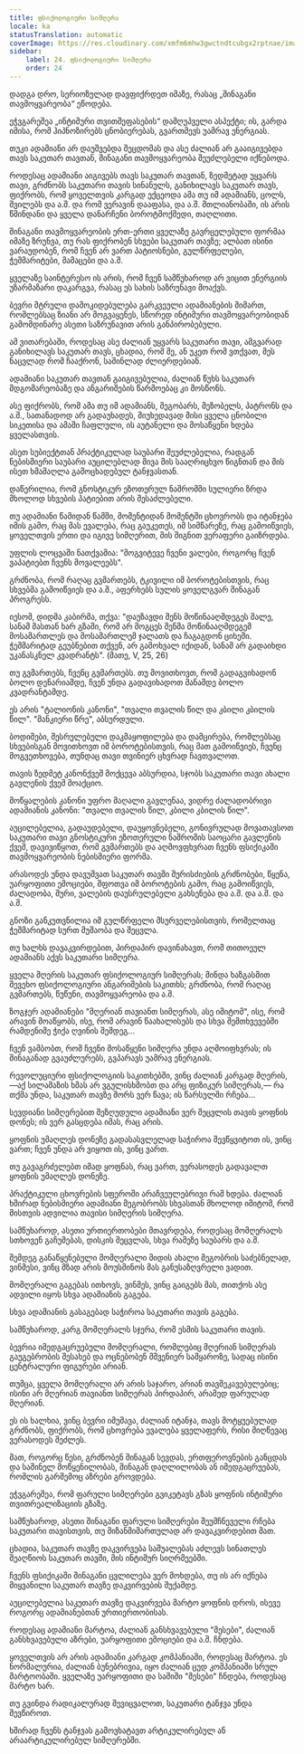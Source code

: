 ```yaml
---
title: ფსიქოლოგიური სიმღერა
locale: ka
statusTranslation: automatic
coverImage: https://res.cloudinary.com/xmfm6mhw3gwctndtcubgx2rptnae/image/upload/v1740468922/small_cover_tratado_de_psicologia_revolucionaria_a4c0dca4e0.webp
sidebar:
    label: 24. ფსიქოლოგიური სიმღერა
    order: 24
---
```

დადგა დრო, სერიოზულად დავფიქრდეთ იმაზე, რასაც „შინაგანი თავმოყვარეობა“ ეწოდება.

ეჭვგარეშეა „ინტიმური თვითშეფასების“ დამღუპველი ასპექტი; ის, გარდა იმისა, რომ ჰიპნოზირებს ცნობიერებას, გვართმევს უამრავ ენერგიას.

თუკი ადამიანი არ დაუშვებდა შეცდომას და ასე ძალიან არ გააიგივებდა თავს საკუთარ თავთან, შინაგანი თავმოყვარეობა შეუძლებელი იქნებოდა.

როდესაც ადამიანი აიგივებს თავს საკუთარ თავთან, ზედმეტად უყვარს თავი, გრძნობს საკუთარი თავის სინანულს, განიხილავს საკუთარ თავს, ფიქრობს, რომ ყოველთვის კარგად ექცეოდა ამა თუ იმ ადამიანს, ცოლს, შვილებს და ა.შ. და რომ ვერავინ დააფასა, და ა.შ. მთლიანობაში, ის არის წმინდანი და ყველა დანარჩენი ბოროტმოქმედი, თაღლითი.

შინაგანი თავმოყვარეობის ერთ-ერთი ყველაზე გავრცელებული ფორმაა იმაზე ზრუნვა, თუ რას ფიქრობენ სხვები საკუთარ თავზე; ალბათ ისინი ვარაუდობენ, რომ ჩვენ არ ვართ პატიოსნები, გულწრფელები, ჭეშმარიტები, მამაცები და ა.შ.

ყველაზე საინტერესო ის არის, რომ ჩვენ სამწუხაროდ არ ვიცით ენერგიის უზარმაზარი დაკარგვა, რასაც ეს სახის საზრუნავი მოაქვს.

ბევრი მტრული დამოკიდებულება გარკვეული ადამიანების მიმართ, რომლებსაც ზიანი არ მოგვაყენეს, სწორედ ინტიმური თავმოყვარეობიდან გამომდინარე ასეთი საზრუნავით არის განპირობებული.

ამ ვითარებაში, როდესაც ასე ძალიან უყვარს საკუთარი თავი, ამგვარად განიხილავს საკუთარ თავს, ცხადია, რომ მე, ან უკეთ რომ ვთქვათ, მეს ნაცვლად რომ ჩააქრონ, საშინლად ძლიერდებიან.

ადამიანი საკუთარ თავთან გაიგივებულია, ძალიან წუხს საკუთარ მდგომარეობაზე და ანგარიშების წარმოებაც კი მოსწონს.

ასე ფიქრობს, რომ ამა თუ იმ ადამიანს, მეგობარს, მეზობელს, პატრონს და ა.შ., სათანადოდ არ გადაუხადეს, მიუხედავად მისი ყველა ცნობილი სიკეთისა და ამაში ჩაფლული, ის აუტანელი და მოსაწყენი ხდება ყველასთვის.

ასეთ სუბიექტთან პრაქტიკულად საუბარი შეუძლებელია, რადგან ნებისმიერი საუბარი აუცილებლად მივა მის სააღრიცხვო წიგნთან და მის ისეთ ხმამაღლა გამოცხადებულ ტანჯვასთან.

დაწერილია, რომ გნოსტიკურ ეზოთერულ ნაშრომში სულიერი ზრდა მხოლოდ სხვების პატიებით არის შესაძლებელი.

თუ ადამიანი წამიდან წამში, მომენტიდან მომენტში ცხოვრობს და იტანჯება იმის გამო, რაც მას ევალება, რაც გაუკეთეს, იმ სიმწარეზე, რაც გამოიწვიეს, ყოველთვის ერთი და იგივე სიმღერით, მის შიგნით ვერაფერი გაიზრდება.

უფლის ლოცვაში ნათქვამია: "მოგვიტევე ჩვენი ვალები, როგორც ჩვენ ვაპატიებთ ჩვენს მოვალეებს".

გრძნობა, რომ რაღაც გვმართებს, ტკივილი იმ ბოროტებისთვის, რაც სხვებმა გამოიწვიეს და ა.შ., აფერხებს სულის ყოველგვარ შინაგან პროგრესს.

იესომ, დიდმა კაბირმა, თქვა: "დაუზავდი შენს მოწინააღმდეგეს მალე, სანამ მასთან ხარ გზაში, რომ არ მოგცეს შენმა მოწინააღმდეგემ მოსამართლეს და მოსამართლემ ჯალათს და ჩაგაგდონ ციხეში. ჭეშმარიტად გეუბნებით თქვენ, არ გამოხვალ იქიდან, სანამ არ გადაიხდი უკანასკნელ კვადრანტს". (მათე, V, 25, 26)

თუ გვმართებს, ჩვენც გვმართებს. თუ მოვითხოვთ, რომ გადაგვიხადონ ბოლო დენარიამდე, ჩვენ უნდა გადავიხადოთ მანამდე ბოლო კვადრანტამდე.

ეს არის "ტალიონის კანონი", "თვალი თვალის წილ და კბილი კბილის წილ". "მანკიერი წრე", აბსურდული.

ბოდიშები, შესრულებული დაკმაყოფილება და დამცირება, რომლებსაც სხვებისგან მოვითხოვთ იმ ბოროტებისთვის, რაც მათ გამოიწვიეს, ჩვენც მოგვეთხოვება, თუნდაც თავი თვინიერ ცხვრად ჩავთვალოთ.

თავის ზედმეტ კანონქვეშ მოქცევა აბსურდია, სჯობს საკუთარი თავი ახალი გავლენის ქვეშ მოაქციო.

მოწყალების კანონი უფრო მაღალი გავლენაა, ვიდრე ძალადობრივი ადამიანის კანონი: "თვალი თვალის წილ, კბილი კბილის წილ".

აუცილებელია, გადაუდებელი, დაუყოვნებელი, გონივრულად მოვათავსოთ საკუთარი თავი გნოსტიკური ეზოთერული ნაშრომის საოცარი გავლენის ქვეშ, დავივიწყოთ, რომ გვმართებს და აღმოვფხვრათ ჩვენს ფსიქიკაში თავმოყვარეობის ნებისმიერი ფორმა.

არასოდეს უნდა დავუშვათ საკუთარ თავში შურისძიების გრძნობები, წყენა, უარყოფითი ემოციები, შფოთვა იმ ბოროტების გამო, რაც გამოიწვიეს, ძალადობა, შური, ვალების დაუსრულებელი გახსენება და ა.შ. და ა.შ. და ა.შ.

გნოზი განკუთვნილია იმ გულწრფელი მსურველებისთვის, რომელთაც ჭეშმარიტად სურთ მუშაობა და შეცვლა.

თუ ხალხს დავაკვირდებით, პირდაპირ დავინახავთ, რომ თითოეულ ადამიანს აქვს საკუთარი სიმღერა.

ყველა მღერის საკუთარ ფსიქოლოგიურ სიმღერას; მინდა ხაზგასმით შევეხო ფსიქოლოგიური ანგარიშების საკითხს; გრძნობა, რომ რაღაც გვმართებს, წუწუნი, თავმოყვარეობა და ა.შ.

ზოგჯერ ადამიანები "მღერიან თავიანთ სიმღერას, ასე იმიტომ", ისე, რომ არავინ მოაწყობს, ისე, რომ არავინ წაახალისებს და სხვა შემთხვევებში რამდენიმე ჭიქა ღვინის შემდეგ...

ჩვენ ვამბობთ, რომ ჩვენი მოსაწყენი სიმღერა უნდა აღმოიფხვრას; ის შინაგანად გვაუძლურებს, გვპარავს უამრავ ენერგიას.

რევოლუციური ფსიქოლოგიის საკითხებში, ვინც ძალიან კარგად მღერის, —აქ სილამაზის ხმას არ ვგულისხმობთ და არც ფიზიკურ სიმღერას,— რა თქმა უნდა, საკუთარ თავზე შორს ვერ წავა; ის წარსულში რჩება...

სევდიანი სიმღერებით შეზღუდული ადამიანი ვერ შეცვლის თავის ყოფნის დონეს; ის ვერ გასცდება იმას, რაც არის.

ყოფნის უმაღლეს დონეზე გადასასვლელად საჭიროა შევწყვიტოთ ის, ვინც ვართ; ჩვენ უნდა არ ვიყოთ ის, ვინც ვართ.

თუ გავაგრძელებთ იმად ყოფნას, რაც ვართ, ვერასოდეს გადავალთ ყოფნის უმაღლეს დონეზე.

პრაქტიკული ცხოვრების სფეროში არაჩვეულებრივი რამ ხდება. ძალიან ხშირად ნებისმიერი ადამიანი მეგობრობს სხვასთან მხოლოდ იმიტომ, რომ მისთვის ადვილია თავისი სიმღერის სიმღერა.

სამწუხაროდ, ასეთი ურთიერთობები მთავრდება, როდესაც მომღერალს სთხოვენ გაჩუმებას, დისკის შეცვლას, სხვა რამეზე საუბარს და ა.შ.

შემდეგ განაწყენებული მომღერალი მიდის ახალი მეგობრის საძებნელად, ვინმესი, ვინც მზად არის მოუსმინოს მას განუსაზღვრელი ვადით.

მომღერალი გაგებას ითხოვს, ვინმეს, ვინც გაიგებს მას, თითქოს ასე ადვილი იყოს სხვა ადამიანის გაგება.

სხვა ადამიანის გასაგებად საჭიროა საკუთარი თავის გაგება.

სამწუხაროდ, კარგ მომღერალს სჯერა, რომ ესმის საკუთარი თავის.

ბევრია იმედგაცრუებული მომღერალი, რომლებიც მღერიან სიმღერას გაუგებრობის შესახებ და ოცნებობენ მშვენიერ სამყაროზე, სადაც ისინი ცენტრალური ფიგურები არიან.

თუმცა, ყველა მომღერალი არ არის საჯარო, არიან თავშეკავებულებიც; ისინი არ მღერიან თავიანთ სიმღერას პირდაპირ, არამედ ფარულად მღერიან.

ეს ის ხალხია, ვინც ბევრი იმუშავა, ძალიან იტანჯა, თავს მოტყუებულად გრძნობს, ფიქრობს, რომ ცხოვრება ევალება ყველაფერს, რისი მიღწევაც ვერასოდეს შეძლეს.

მათ, როგორც წესი, გრძნობენ შინაგან სევდას, ერთფეროვნების განცდას და საშინელ მოწყენილობას, შინაგან დაღლილობას ან იმედგაცრუებას, რომლის გარშემოც აზრები გროვდება.

ეჭვგარეშეა, რომ ფარული სიმღერები გვიკეტავს გზას ყოფნის ინტიმური თვითრეალიზაციის გზაზე.

სამწუხაროდ, ასეთი შინაგანი ფარული სიმღერები შეუმჩნეველი რჩება საკუთარი თავისთვის, თუ მიზანმიმართულად არ დავაკვირდებით მათ.

ცხადია, საკუთარ თავზე დაკვირვება საშუალებას აძლევს სინათლეს შეაღწიოს საკუთარ თავში, მის ინტიმურ სიღრმეებში.

ჩვენს ფსიქიკაში შინაგანი ცვლილება ვერ მოხდება, თუ ის არ იქნება მიყვანილი საკუთარ თავზე დაკვირვების შუქამდე.

აუცილებელია საკუთარ თავზე დაკვირვება მარტო ყოფნის დროს, ისევე როგორც ადამიანებთან ურთიერთობისას.

როდესაც ადამიანი მარტოა, ძალიან განსხვავებული "მესები", ძალიან განსხვავებული აზრები, უარყოფითი ემოციები და ა.შ. ჩნდება.

ყოველთვის არ არის ადამიანი კარგად კომპანიაში, როდესაც მარტოა. ეს ნორმალურია, ძალიან ბუნებრივია, იყო ძალიან ცუდ კომპანიაში სრულ მარტოობაში. ყველაზე უარყოფითი და საშიში "მესები" ჩნდება, როდესაც მარტო ხარ.

თუ გვინდა რადიკალურად შევიცვალოთ, საკუთარი ტანჯვა უნდა შევწიროთ.

ხშირად ჩვენს ტანჯვას გამოვხატავთ არტიკულირებულ ან არაარტიკულირებულ სიმღერებში.

